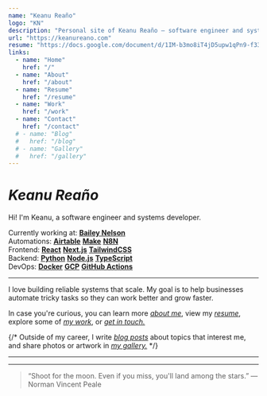 ```yaml
---
name: "Keanu Reaño"
logo: "KN"
description: "Personal site of Keanu Reaño — software engineer and systems developer."
url: "https://keanureano.com"
resume: "https://docs.google.com/document/d/1IM-b3mo8iT4jD5upw1qPn9-f33RWMkfQl_C4jxGj2rU"
links:
  - name: "Home"
    href: "/"
  - name: "About"
    href: "/about"
  - name: "Resume"
    href: "/resume"
  - name: "Work"
    href: "/work"
  - name: "Contact"
    href: "/contact"
  # - name: "Blog"
  #   href: "/blog"
  # - name: "Gallery"
  #   href: "/gallery"
---
```


# _Keanu Reaño_

Hi! I'm Keanu, a software engineer and systems developer.

Currently working at: [**Bailey Nelson**](https://baileynelson.com.au)\
Automations: [**Airtable**](https://airtable.com) [**Make**](https://make.com) [**N8N**](https://n8n.io)  
Frontend: [**React**](https://react.dev) [**Next.js**](https://nextjs.org) [**TailwindCSS**](https://tailwindcss.com)  
Backend: [**Python**](https://www.python.org) [**Node.js**](https://nodejs.org) [**TypeScript**](https://www.typescriptlang.org)  
DevOps: [**Docker**](https://www.docker.com) [**GCP**](https://cloud.google.com) [**GitHub Actions**](https://github.com/features/actions)

---

I love building reliable systems that scale.
My goal is to help businesses automate tricky tasks so they can work better and grow faster.

In case you're curious, you can learn more [_about me_](/about), view my [_resume_](/resume), explore some of [_my work_](/work), or [_get in touch._](/contact)

{/* Outside of my career, I write [_blog posts_](/blog) about topics that interest me, and share photos or artwork in [_my gallery._](/gallery) */}

---

<WorkList />

---

> “Shoot for the moon. Even if you miss, you'll land among the stars.”
> — Norman Vincent Peale
